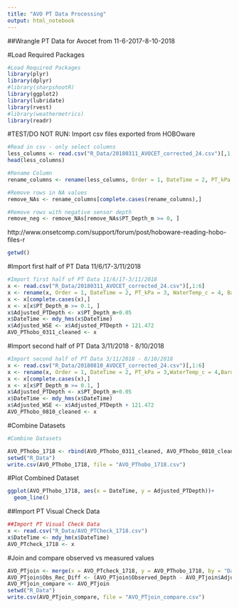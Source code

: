 ```yaml
---
title: "AVO PT Data Processing"
output: html_notebook
---
```


##Wrangle PT Data for Avocet from 11-6-2017-8-10-2018

#Load Required Packages
```r
#Load Required Packages
library(plyr)
library(dplyr)
#library(sharpshootR)
library(ggplot2)
library(lubridate)
library(rvest)
#library(weathermetrics)
library(readr)
```



#TEST/DO NOT RUN: Import csv files exported from HOBOware
```r

#Read in csv - only select columns
less_columns <- read.csv("R_Data/20180311_AVOCET_corrected_24.csv")[,1:6]
head(less_columns)

#Rename Column
rename_columns <- rename(less_columns, Order = 1, DateTime = 2, PT_kPa = 3, WaterTemp_c = 4, Baro_kPa = 5, PT_Depth_m = 6)

#Remove rows in NA values
remove_NAs <- rename_columns[complete.cases(rename_columns),]

#Remove rows with negative sensor depth
remove_neg <- remove_NAs[remove_NAs$PT_Depth_m >= 0, ]


```

http://www.onsetcomp.com/support/forum/post/hoboware-reading-hobo-files-r

```r
getwd()
```


#Import first half of PT Data 11/6/17-3/11/2018
```r
#Import first half of PT Data 11/6/17-3/11/2018
x <- read.csv("R_Data/20180311_AVOCET_corrected_24.csv")[,1:6]
x <- rename(x, Order = 1, DateTime = 2, PT_kPa = 3, WaterTemp_c = 4, Baro_kPa = 5, PT_Depth_m = 6)
x <- x[complete.cases(x),]
x <- x[x$PT_Depth_m >= 0.1, ]
x$Adjusted_PTDepth <- x$PT_Depth_m+0.05
x$DateTime <- mdy_hms(x$DateTime)
x$Adjusted_WSE <- x$Adjusted_PTDepth + 121.472
AVO_PThobo_0311_cleaned <- x

```

#Import second half of PT Data 3/11/2018 - 8/10/2018
```r
#Import second half of PT Data 3/11/2018 - 8/10/2018
x <- read.csv("R_Data/20180810_AVOCET_corrected_24.csv")[,1:6]
x <- rename(x, Order = 1, DateTime = 2, PT_kPa = 3,WaterTemp_c = 4,Baro_kPa = 5, PT_Depth_m = 6)
x <- x[complete.cases(x),]
x <- x[x$PT_Depth_m >= 0.1, ]
x$Adjusted_PTDepth <- x$PT_Depth_m+0.05
x$DateTime <- mdy_hms(x$DateTime)
x$Adjusted_WSE <- x$Adjusted_PTDepth + 121.472
AVO_PThobo_0810_cleaned <- x
```

#Combine Datasets
```r
#Combine Datasets

AVO_PThobo_1718 <- rbind(AVO_PThobo_0311_cleaned, AVO_PThobo_0810_cleaned)
setwd("R_Data")
write.csv(AVO_PThobo_1718, file = "AVO_PThobo_1718.csv")
```

#Plot Combined Dataset
```r
ggplot(AVO_PThobo_1718, aes(x = DateTime, y = Adjusted_PTDepth))+
  geom_line()
```

##Import PT Visual Check Data
```r
##Import PT Visual Check Data
x <- read.csv("R_Data/AVO_PTCheck_1718.csv")
x$DateTime <- mdy_hm(x$DateTime)
AVO_PTcheck_1718 <- x
```

#Join and compare observed vs measured values
```r
AVO_PTjoin <- merge(x = AVO_PTcheck_1718, y = AVO_PThobo_1718, by = "DateTime", all.x = TRUE)
AVO_PTjoin$Obs_Rec_Diff <- (AVO_PTjoin$Observed_Depth - AVO_PTjoin$Adjusted_PTDepth)
AVO_PTjoin_compare <- AVO_PTjoin
setwd("R_Data")
write.csv(AVO_PTjoin_compare, file = "AVO_PTjoin_compare.csv")
```


